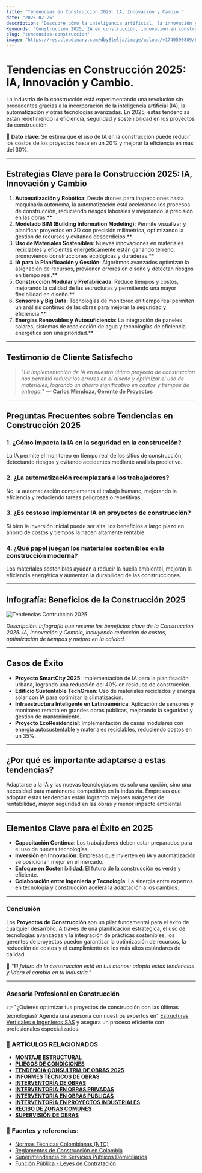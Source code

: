 ```yaml
---
title: "Tendencias en Construcción 2025: IA, Innovación y Cambio."
date: "2025-02-25"
description: "Descubre cómo la inteligencia artificial, la innovación y las nuevas tecnologías están transformando la industria de la construcción en 2025."
Keywords: "Construcción 2025, IA en construcción, innovación en construcción, tendencias construcción, automatización en construcción, modelado BIM, materiales sostenibles, construcción modular, prefabricación, big data en construcción, energías renovables en construcción, eficiencia energética en obras, planificación con IA, seguridad en construcción, robótica en construcción, sensores en obras, construcción inteligente, proyectos de construcción sostenible, tecnología en construcción, edificios sustentables, reducción de costos en construcción, monitoreo en tiempo real, infraestructura inteligente, obras públicas, planificación urbana, gestión de proyectos de construcción, ingeniería y tecnología en construcción."
slug: "tendencias-construccion"
image: "https://res.cloudinary.com/dby8lelja/image/upload/v1740590889/Estructuras%20Verticales%20e%20Ingenieros%20SAS/Imagenes%20Blog/Tendencias_en_Construcci%C3%B3n_2025_spyfwm.webp"
---
```


# Tendencias en Construcción 2025: IA, Innovación y Cambio.

La industria de la construcción está experimentando una revolución sin precedentes gracias a la incorporación de la inteligencia artificial (IA), la automatización y otras tecnologías avanzadas. En 2025, estas tendencias están redefiniendo la eficiencia, seguridad y sostenibilidad en los proyectos de construcción.

📌 **Dato clave**: Se estima que el uso de IA en la construcción puede reducir los costos de los proyectos hasta en un 20% y mejorar la eficiencia en más del 30%.

---

## Estrategias Clave para la Construcción 2025: IA, Innovación y Cambio

  1. **Automatización y Robótica**: Desde drones para inspecciones hasta maquinaria autónoma, la automatización está acelerando los procesos de construcción, reduciendo riesgos laborales y mejorando la precisión en las obras.**
  2. **Modelado BIM (Building Information Modeling)**: Permite visualizar y planificar proyectos en 3D con precisión milimétrica, optimizando la gestión de recursos y evitando desperdicios.**
  3. **Uso de Materiales Sostenibles**: Nuevas innovaciones en materiales reciclables y eficientes energéticamente están ganando terreno, promoviendo construcciones ecológicas y duraderas.**
  4. **IA para la Planificación y Gestión**: Algoritmos avanzados optimizan la asignación de recursos, previenen errores en diseño y detectan riesgos en tiempo real.**
  5. **Construcción Modular y Prefabricada**: Reduce tiempos y costos, mejorando la calidad de las estructuras y permitiendo una mayor flexibilidad en diseño.**
  6. **Sensores y Big Data**: Tecnologías de monitoreo en tiempo real permiten un análisis continuo de las obras para mejorar la seguridad y eficiencia.**
  7. **Energías Renovables y Autosuficiencia**: La integración de paneles solares, sistemas de recolección de agua y tecnologías de eficiencia energética son una prioridad.**

---

## Testimonio de Cliente Satisfecho

> "*La implementación de IA en nuestro último proyecto de construcción nos permitió reducir los errores en el diseño y optimizar el uso de materiales, logrando un ahorro significativo en costos y tiempos de entrega.*" — **Carlos Mendoza, Gerente de Proyectos**

---

## Preguntas Frecuentes sobre Tendencias en Construcción 2025

### 1. ¿Cómo impacta la IA en la seguridad en la construcción?
La IA permite el monitoreo en tiempo real de los sitios de construcción, detectando riesgos y evitando accidentes mediante análisis predictivo.

### 2. ¿La automatización reemplazará a los trabajadores?
No, la automatización complementa el trabajo humano, mejorando la eficiencia y reduciendo tareas peligrosas o repetitivas.

### 3. ¿Es costoso implementar IA en proyectos de construcción?
Si bien la inversión inicial puede ser alta, los beneficios a largo plazo en ahorro de costos y tiempos la hacen altamente rentable.

### 4. ¿Qué papel juegan los materiales sostenibles en la construcción moderna?
Los materiales sostenibles ayudan a reducir la huella ambiental, mejoran la eficiencia energética y aumentan la durabilidad de las construcciones.

---

## Infografía: Beneficios de la Construcción 2025

![Tendencias Contruccion 2025](https://res.cloudinary.com/dby8lelja/image/upload/v1740591228/Estructuras%20Verticales%20e%20Ingenieros%20SAS/Imagenes%20Blog/Tendencias_en_Construcci%C3%B3n_2025_infografia_exmgc7.webp)

*Descripción: Infografía que resume los beneficios clave de la Construcción 2025: IA, Innovación y Cambio, incluyendo reducción de costos, optimización de tiempos y mejora en la calidad.*

---

## Casos de Éxito

- **Proyecto SmartCity 2025**: Implementación de IA para la planificación urbana, logrando una reducción del 40% en residuos de construcción.
- **Edificio Sustentable TechGreen**: Uso de materiales reciclados y energía solar con IA para optimizar la climatización.
- **Infraestructura Inteligente en Latinoamérica**: Aplicación de sensores y monitoreo remoto en grandes obras públicas, mejorando la seguridad y gestión de mantenimiento.
- **Proyecto EcoResidencial**: Implementación de casas modulares con energía autosustentable y materiales reciclables, reduciendo costos en un 35%.

---

## ¿Por qué es importante adaptarse a estas tendencias?

Adaptarse a la IA y las nuevas tecnologías no es solo una opción, sino una necesidad para mantenerse competitivo en la industria. Empresas que adoptan estas tendencias están logrando mejores márgenes de rentabilidad, mayor seguridad en las obras y menor impacto ambiental.

---

## Elementos Clave para el Éxito en 2025

- **Capacitación Continua**: Los trabajadores deben estar preparados para el uso de nuevas tecnologías.
- **Inversión en Innovación**: Empresas que invierten en IA y automatización se posicionan mejor en el mercado.
- **Enfoque en Sostenibilidad**: El futuro de la construcción es verde y eficiente.
- **Colaboración entre Ingeniería y Tecnología**: La sinergia entre expertos en tecnología y construcción acelera la adaptación a los cambios.

---

### Conclusión  

Los **Proyectos de Construcción** son un pilar fundamental para el éxito de cualquier desarrollo. A través de una planificación estratégica, el uso de tecnologías avanzadas y la integración de prácticas sostenibles, los gerentes de proyectos pueden garantizar la optimización de recursos, la reducción de costos y el cumplimiento de los más altos estándares de calidad.

📢 *"El futuro de la construcción está en tus manos: adopta estas tendencias y lidera el cambio en tu industria."*

---

### Asesoría Profesional en Construcción

👉 "¿Quieres optimizar tus proyectos de construcción con las últimas tecnologías? Agenda una asesoría con nuestros expertos en" [Estructuras Verticales e Ingenieros SAS](https://www.estructurasverticales.com/) y asegura un proceso eficiente con profesionales especializados.

### 📌 ARTÍCULOS RELACIONADOS

- **[MONTAJE ESTRUCTURAL](https://www.estructurasverticales.com/blog/montaje-estructural-construccion)**  
- **[PLIEGOS DE CONDICIONES](https://www.estructurasverticales.com/blog/elaboracion-pliegos-condiciones)**  
- **[TENDENCIA CONSULTRIA DE OBRAS 2025](https://www.estructurasverticales.com/blog/tendencias-consultoria-obras-2025)**
- **[INFORMES TÉCNICOS DE OBRAS](https://www.estructurasverticales.com/blog/informes-tecnicos-obras)**  
- **[INTERVENTORÍA DE OBRAS](https://www.estructurasverticales.com/blog/interventoria-obras-colombia)**  
- **[INTERVENTORÍA EN OBRAS PRIVADAS](https://www.estructurasverticales.com/blog/interventoria-obras-privadas)**  
- **[INTERVENTORÍA EN OBRAS PÚBLICAS](https://www.estructurasverticales.com/blog/interventoria-obras-publicas)**  
- **[INTERVENTORÍA EN PROYECTOS INDUSTRIALES](https://www.estructurasverticales.com/blog/interventoria-proyectos-industriales)**  
- **[RECIBO DE ZONAS COMUNES](https://www.estructurasverticales.com/blog/recibo-zonas-comunes-ph)**  
- **[SUPERVISIÓN DE OBRAS](https://www.estructurasverticales.com/blog/supervision-obras-construccion)**  

### 🔗 **Fuentes y referencias:**

- [Normas Técnicas Colombianas (NTC)](https://www.icontec.org/)  
- [Reglamentos de Construcción en Colombia](https://www.minvivienda.gov.co/)  
- [Superintendencia de Servicios Públicos Domiciliarios](https://www.superservicios.gov.co/)  
- [Función Pública - Leyes de Contratación](https://www.funcionpublica.gov.co/)  


